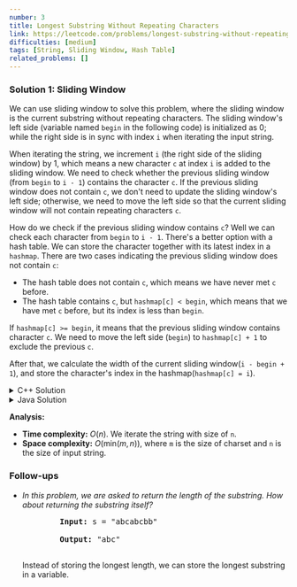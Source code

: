 ```yaml
---
number: 3
title: Longest Substring Without Repeating Characters
link: https://leetcode.com/problems/longest-substring-without-repeating-characters/
difficulties: [medium]
tags: [String, Sliding Window, Hash Table]
related_problems: []
---
```


<h3 id="solution_1">Solution 1: Sliding Window</h3>

We can use sliding window to solve this problem, where the sliding window is the current substring without repeating characters. The sliding window's left side (variable named `begin` in the following code) is initialized as 0; while the right side is in sync with index `i` when iterating the input string.

When iterating the string, we increment `i` (the right side of the sliding window) by 1, which means a new character `c` at index `i` is added to the sliding window. We need to check whether the previous sliding window (from `begin` to `i - 1`) contains the character `c`. If the previous sliding window does not contain `c`, we don't need to update the sliding window's left side; otherwise, we need to move the left side so that the current sliding window will not contain repeating characters `c`.

How do we check if the previous sliding window contains `c`? Well we can check each character from `begin` to `i - 1`. There's a better option with a hash table. We can store the character together with its latest index in a `hashmap`. There are two cases indicating the previous sliding window does not contain `c`:

- The hash table does not contain `c`, which means we have never met `c` before.
- The hash table contains `c`, but `hashmap[c] < begin`, which means that we have met `c` before, but its index is less than `begin`.

If `hashmap[c] >= begin`, it means that the previous sliding window contains character `c`. We need to move the left side (`begin`) to `hashmap[c] + 1` to exclude the previous `c`.

After that, we calculate the width of the current sliding window(`i - begin + 1`), and store the character's index in the hashmap(`hashmap[c] = i`).

<details class="code-details">
    <summary>C++ Solution</summary>

```cpp
class Solution {
public:
    int lengthOfLongestSubstring(string s) {
        unordered_map<char, int> hashmap;
        int longest = 0, n = s.length(), begin = 0;

        for (int i = 0; i < n; i++) {
            char c = s[i];
            if (hashmap.count(c) > 0 && hashmap[c] >= begin) {
                begin = hashmap[c] + 1;
            }
            longest = max(longest, i - begin + 1);
            hashmap[c] = i;
        }

        return longest;
    }
};
```

</details>

<details class="code-details">
    <summary>Java Solution</summary>

```java
class Solution {
    public int lengthOfLongestSubstring(String s) {
        Map<Character, Integer> hashmap = new HashMap<>();
        int longest = 0, n = s.length(), begin = 0;

        for (int i = 0; i < n; i++) {
            char c = s.charAt(i);
            if (hashmap.containsKey(c) && hashmap.get(c) >= begin) {
                begin = hashmap.get(c) + 1;
            }
            longest = Math.max(longest, i - begin + 1);
            hashmap.put(c, i);
        }

        return longest;
    }
}
```

</details>

**Analysis:**

- **Time complexity:** $O(n)$. We iterate the string with size of `n`.
- **Space complexity:** $O(\text{min}(m,n))$, where `m` is the size of charset and `n` is the size of input string.

<div id="follow-up">
  <h3>Follow-ups</h3>
  <ul className="follow-up-list">
    <li>
      <i>
        In this problem, we are asked to return the length of the substring. How
        about returning the substring itself?
      </i>
      <pre>
        <strong>Input:</strong> s = "abcabcbb" <br />
        <strong>Output:</strong> "abc"
      </pre>
      <p>
        Instead of storing the longest length, we can store the longest
        substring in a variable.
      </p>
    </li>
  </ul>
</div>
